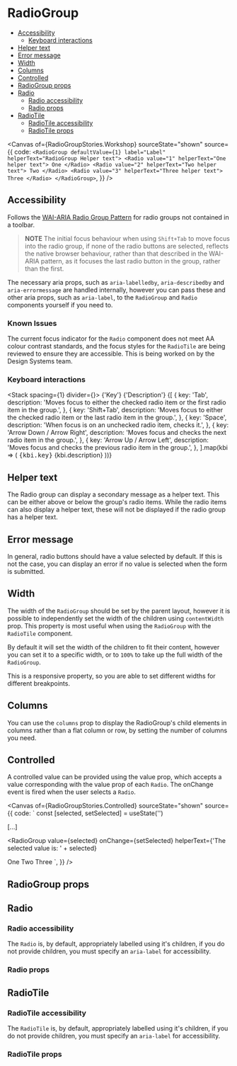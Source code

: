
<Meta of={RadioGroupStories} />

# RadioGroup

- [Accessibility](#accessibility)
  - [Keyboard interactions](#keyboard-interactions)
- [Helper text](#helper-text)
- [Error message](#error-message)
- [Width](#width)
- [Columns](#columns)
- [Controlled](#controlled)
- [RadioGroup props](#radiogroup-props)
- [Radio](#radio)
  - [Radio accessibility](#radio-accessibility)
  - [Radio props](#radio-props)
- [RadioTile](#radiotile)
  - [RadioTile accessibility](#radiotile-accessibility)
  - [RadioTile props](#radiotile-props)

<Description of={RadioGroupStories} />

<Canvas
  of={RadioGroupStories.Workshop}
  sourceState="shown"
  source={{
    code: `
<RadioGroup defaultValue={1} label="Label" helperText="RadioGroup Helper text">
  <Radio value="1" helperText="One helper text">
    One
  </Radio>
  <Radio value="2" helperText="Two helper text">
    Two
  </Radio>
  <Radio value="3" helperText="Three helper text">
    Three
  </Radio>
</RadioGroup>
`,
  }}
/>

## Accessibility

Follows the [WAI-ARIA Radio Group Pattern](https://www.w3.org/WAI/ARIA/apg/patterns/radio/) for radio groups not contained in a toolbar.

> **NOTE**
> The initial focus behaviour when using `Shift+Tab` to move focus into the
> radio group, if none of the radio buttons are selected, reflects the native
> browser behaviour, rather than that described in the WAI-ARIA pattern, as it
> focuses the last radio button in the group, rather than the first.

The necessary aria props, such as `aria-labelledby`, `aria-describedby` and
`aria-errormessage` are handled internally, however you can pass these and
other aria props, such as `aria-label`, to the `RadioGroup` and `Radio`
components yourself if you need to.

### Known Issues

The current focus indicator for the `Radio` component does not meet AA colour
contrast standards, and the focus styles for the `RadioTile` are being reviewed
to ensure they are accessible. This is being worked on by the Design Systems team.

### Keyboard interactions

<Stack spacing={1} divider={<Divider />}>
  <Box display="flex" alignItems="baseline">
    <Box width={300}>
      <Text component="span" variant="legalNote">
        {'Key'}
      </Text>
    </Box>
    <Text component="span" variant="legalNote">
      {'Description'}
    </Text>
  </Box>
  {[
    {
      key: 'Tab',
      description:
        'Moves focus to either the checked radio item or the first radio item in the group.',
    },
    {
      key: 'Shift+Tab',
      description:
        'Moves focus to either the checked radio item or the last radio item in the group.',
    },
    {
      key: 'Space',
      description: 'When focus is on an unchecked radio item, checks it.',
    },
    {
      key: 'Arrow Down / Arrow Right',
      description: 'Moves focus and checks the next radio item in the group.',
    },
    {
      key: 'Arrow Up / Arrow Left',
      description: 'Moves focus and checks the previous radio item in the group.',
    },
  ].map(kbi => (
    <Box display="flex" alignItems="baseline">
      <Box width={300}>
        <kbd>{kbi.key}</kbd>
      </Box>
      <Text component="span" variant="body">
        {kbi.description}
      </Text>
    </Box>
  ))}
</Stack>

## Helper text

The Radio group can display a secondary message as a helper text. This can be
either above or below the group's radio items. While the radio items can also
display a helper text, these will not be displayed if the radio group has a
helper text.

<Canvas of={RadioGroupStories.WithRadioHelperText} />

## Error message

In general, radio buttons should have a value selected by default. If this is
not the case, you can display an error if no value is selected when the form is
submitted.

<Canvas of={RadioGroupStories.ShowingError} sourceState="none" />

## Width

The width of the `RadioGroup` should be set by the parent layout, however it is
possible to independently set the width of the children using `contentWidth`
prop. This property is most useful when using the `RadioGroup` with the
`RadioTile` component.

By default it will set the width of the children to fit their content, however
you can set it to a specific width, or to `100%` to take up the full width of
the `RadioGroup`.

This is a responsive property, so you are able to set different widths for
different breakpoints.

## Columns

You can use the `columns` prop to display the RadioGroup's child elements in
columns rather than a flat column or row, by setting the number of columns you
need.

<Canvas of={RadioGroupStories.Columns} />

## Controlled

A controlled value can be provided using the value prop, which accepts a value
corresponding with the value prop of each `Radio`. The onChange event is fired
when the user selects a `Radio`.

<Canvas of={RadioGroupStories.Controlled} sourceState="shown"
source={{
code: `
const [selected, setSelected] = useState('')

[...]

<RadioGroup
  value={selected}
  onChange={setSelected}
  helperText={'The selected value is: ' + selected}
>
  <Radio value="1">One</Radio>
  <Radio value="2">Two</Radio>
  <Radio value="3">Three</Radio>
</RadioGroup>
`, }} />

## RadioGroup props

<ArgTypes of={RadioGroupStories} />

## Radio

<Description of={RadioStories} />

### Radio accessibility

The `Radio` is, by default, appropriately labelled using it's children, if
you do not provide children, you must specify an `aria-label` for
accessibility.

### Radio props

<ArgTypes of={RadioStories} />

## RadioTile

<Description of={RadioTileStories} />

### RadioTile accessibility

The `RadioTile` is, by default, appropriately labelled using it's children, if
you do not provide children, you must specify an `aria-label` for
accessibility.

### RadioTile props

<ArgTypes of={RadioStories} />
